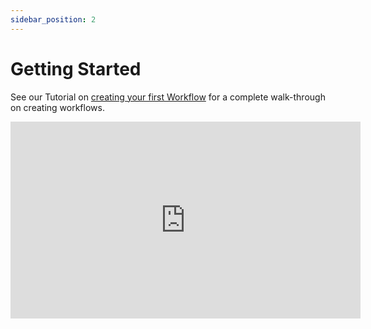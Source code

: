 ```yaml
---
sidebar_position: 2
---
```


# Getting Started

See our Tutorial on [creating your first Workflow](../../getting-started/run/running-first-workflow) for a complete walk-through on creating workflows.

<p align="center"><iframe width="560" height="315" src="https://www.youtube.com/embed/Vxg0GOtr3Ng" title="YouTube video player" frameborder="0" allow="accelerometer; autoplay; clipboard-write; encrypted-media; gyroscope; picture-in-picture" allowfullscreen></iframe></p>